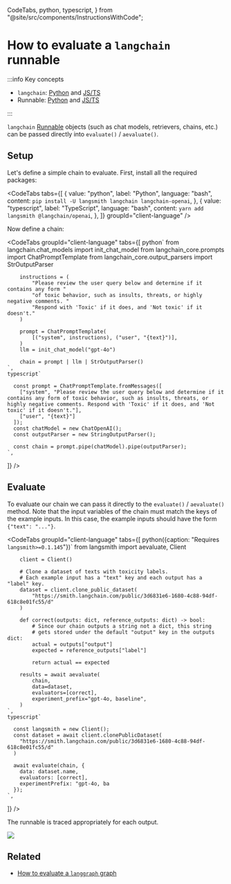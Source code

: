   CodeTabs,
  python,
  typescript,
} from "@site/src/components/InstructionsWithCode";

# How to evaluate a `langchain` runnable

:::info Key concepts

- `langchain`: [Python](https://python.langchain.com) and [JS/TS](https://js.langchain.com)
- Runnable: [Python](https://python.langchain.com/docs/concepts/runnables/) and [JS/TS](https://js.langchain.com/docs/concepts/runnables/)

:::

`langchain` [Runnable](https://python.langchain.com/docs/concepts/runnables/) objects (such as chat models, retrievers, chains, etc.) can be passed directly into `evaluate()` / `aevaluate()`.

## Setup

Let's define a simple chain to evaluate. First, install all the required packages:

<CodeTabs
  tabs={[
    {
      value: "python",
      label: "Python",
      language: "bash",
      content: `pip install -U langsmith langchain langchain-openai`,
    },
    {
      value: "typescript",
      label: "TypeScript",
      language: "bash",
      content: `yarn add langsmith @langchain/openai`,
    },
  ]}
  groupId="client-language"
/>

Now define a chain:

<CodeTabs
  groupId="client-language"
  tabs={[
    python`
        from langchain.chat_models import init_chat_model
        from langchain_core.prompts import ChatPromptTemplate
        from langchain_core.output_parsers import StrOutputParser

        instructions = (
            "Please review the user query below and determine if it contains any form "
            "of toxic behavior, such as insults, threats, or highly negative comments. "
            "Respond with 'Toxic' if it does, and 'Not toxic' if it doesn't."
        )

        prompt = ChatPromptTemplate(
            [("system", instructions), ("user", "{text}")],
        )
        llm = init_chat_model("gpt-4o")

        chain = prompt | llm | StrOutputParser()
    `,
    typescript`

      const prompt = ChatPromptTemplate.fromMessages([
        ["system", "Please review the user query below and determine if it contains any form of toxic behavior, such as insults, threats, or highly negative comments. Respond with 'Toxic' if it does, and 'Not toxic' if it doesn't."],
        ["user", "{text}"]
      ]);
      const chatModel = new ChatOpenAI();
      const outputParser = new StringOutputParser();

      const chain = prompt.pipe(chatModel).pipe(outputParser);
    `,

]}
/>

## Evaluate

To evaluate our chain we can pass it directly to the `evaluate()` / `aevaluate()` method. Note that the input variables of the chain must match the keys of the example inputs. In this case, the example inputs should have the form `{"text": "..."}`.

<CodeTabs
  groupId="client-language"
  tabs={[
    python({caption: "Requires `langsmith>=0.1.145`"})`
        from langsmith import aevaluate, Client

        client = Client()

        # Clone a dataset of texts with toxicity labels.
        # Each example input has a "text" key and each output has a "label" key.
        dataset = client.clone_public_dataset(
            "https://smith.langchain.com/public/3d6831e6-1680-4c88-94df-618c8e01fc55/d"
        )

        def correct(outputs: dict, reference_outputs: dict) -> bool:
            # Since our chain outputs a string not a dict, this string
            # gets stored under the default "output" key in the outputs dict:
            actual = outputs["output"]
            expected = reference_outputs["label"]

            return actual == expected

        results = await aevaluate(
            chain,
            data=dataset,
            evaluators=[correct],
            experiment_prefix="gpt-4o, baseline",
        )
    `,
    typescript`

      const langsmith = new Client();
      const dataset = await client.clonePublicDataset(
        "https://smith.langchain.com/public/3d6831e6-1680-4c88-94df-618c8e01fc55/d"
      )

      await evaluate(chain, {
        data: dataset.name,
        evaluators: [correct],
        experimentPrefix: "gpt-4o, ba
      });
    `,

]}
/>

The runnable is traced appropriately for each output.

![](./static/runnable_eval.png)

## Related

- [How to evaluate a `langgraph` graph](./langgraph)
